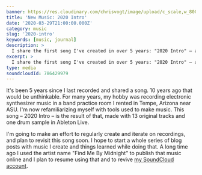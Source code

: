 ```yaml
---
banner: https://res.cloudinary.com/chrisvogt/image/upload/c_scale,w_800/v1585544393/chrisvogt-me/thumbnails/Screen_Shot_2020-03-29_at_9.59.43_PM.png
title: 'New Music: 2020 Intro'
date: '2020-03-29T21:00:00.000Z'
category: music
slug: '2020-intro'
keywords: [music, journal]
description: >
  I share the first song I've created in over 5 years: "2020 Intro" – ambient synthesizer music created with Ableton Live.
excerpt: >
  I share the first song I've created in over 5 years: "2020 Intro" – ambient synthesizer music created with Ableton Live.
type: media
soundcloudId: 786429979
---
```


It's been 5 years since I last recorded and shared a song. 10 years ago that would be unthinkable. For many years, my hobby was recording electronic synthesizer music in a band practice room I rented in Tempe, Arizona near ASU. I'm now refamiliarizing myself with tools used to make music. This song – 2020 Intro – is the result of that, made with 13 original tracks and one drum sample in Ableton Live.

I'm going to make an effort to regularly create and iterate on recordings, and plan to revisit this song soon. I hope to start a whole series of blog posts with music I create and things learned while doing that. A long time ago I used the artist name "Find Me By Midnight" to publish that music online and I plan to resume using that and to revive [my SoundCloud account](https://soundcloud.com/findmebymidnight).
